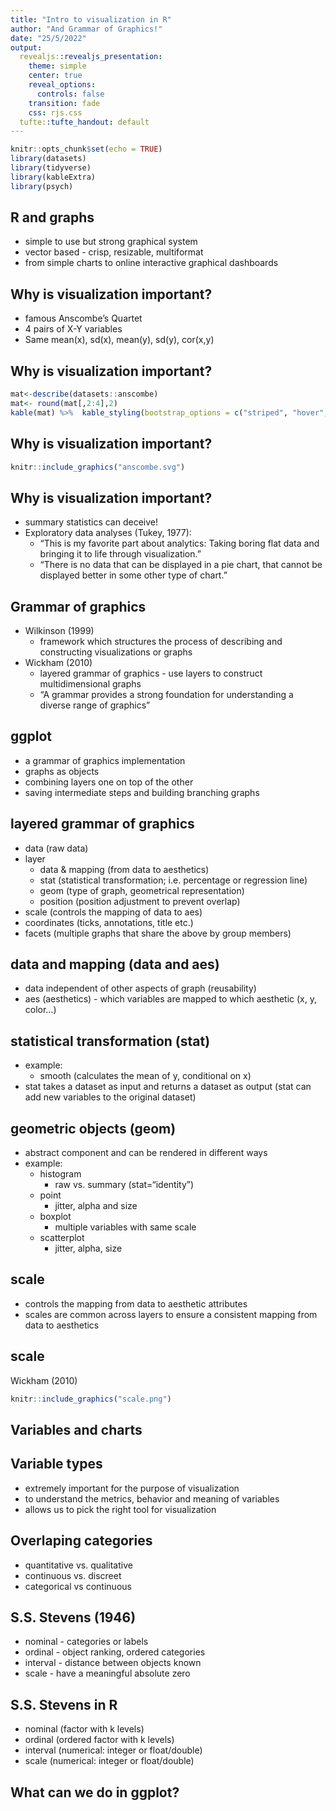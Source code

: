```yaml
---
title: "Intro to visualization in R"
author: "And Grammar of Graphics!"
date: "25/5/2022"
output:
  revealjs::revealjs_presentation:
    theme: simple
    center: true
    reveal_options:
      controls: false
    transition: fade
    css: rjs.css
  tufte::tufte_handout: default
---
```


```r
knitr::opts_chunk$set(echo = TRUE)
library(datasets)
library(tidyverse)
library(kableExtra)
library(psych)
```

## R and graphs

- simple to use but strong graphical system
- vector based - crisp, resizable, multiformat
- from simple charts to online interactive graphical dashboards

## Why is visualization important?

- famous Anscombe's Quartet
- 4 pairs of X-Y variables
- Same mean(x), sd(x), mean(y), sd(y), cor(x,y)

## Why is visualization important?

```r
mat<-describe(datasets::anscombe)
mat<- round(mat[,2:4],2)
kable(mat) %>%  kable_styling(bootstrap_options = c("striped", "hover", "condensed"), full_width = F)
```

## Why is visualization important?

```r
knitr::include_graphics("anscombe.svg")
```

## Why is visualization important?

- summary statistics can deceive!
- Exploratory data analyses (Tukey, 1977):
    - "This is my favorite part about analytics: Taking boring flat data and bringing it to life through visualization."
    - "There is no data that can be displayed in a pie chart, that cannot be displayed better in some other type of chart."

## Grammar of graphics

- Wilkinson (1999)
    - framework which structures the process of describing and constructing visualizations or graphs
- Wickham (2010)
    - layered grammar of graphics - use layers to construct multidimensional graphs
    - "A grammar provides a strong foundation for understanding a diverse range of graphics"

## ggplot

- a grammar of graphics implementation
- graphs as objects
- combining layers one on top of the other
- saving intermediate steps and building branching graphs

## layered grammar of graphics

- data (raw data)
- layer
    - data & mapping (from data to aesthetics)
    - stat (statistical transformation; i.e. percentage or regression line)
    - geom (type of graph, geometrical representation)
    - position (position adjustment to prevent overlap)
- scale (controls the mapping of data to aes)
- coordinates (ticks, annotations, title etc.)
- facets (multiple graphs that share the above by group members)

## data and mapping (data and aes)

- data independent of other aspects of graph (reusability)
- aes (aesthetics) - which variables are mapped to which aesthetic (x, y, color...)

## statistical transformation (stat)

- example: 
    - smooth (calculates the mean of y, conditional on x)
- stat takes a dataset as input and returns a dataset as output (stat can add new variables to the original dataset)

## geometric objects (geom)
- abstract component and can be rendered in different ways
- example: 
    - histogram
      - raw vs. summary (stat="identity")
    - point
      - jitter, alpha and size
    - boxplot
      - multiple variables with same scale
    - scatterplot
      - jitter, alpha, size
  
## scale
- controls the mapping from data to aesthetic attributes
- scales are common across layers to ensure a consistent mapping from data to aesthetics

## scale

Wickham (2010)

```r
knitr::include_graphics("scale.png")
```

## Variables and charts

## Variable types

- extremely important for the purpose of visualization
- to understand the metrics, behavior and meaning of variables 
- allows us to pick the right tool for visualization

## Overlaping categories

- quantitative vs. qualitative
- continuous vs. discreet
- categorical vs continuous

## S.S. Stevens (1946)

- nominal - categories or labels
- ordinal - object ranking, ordered categories
- interval - distance between objects known
- scale - have a meaningful absolute zero

## S.S. Stevens in R

- nominal (factor with k levels)
- ordinal (ordered factor with k levels)
- interval (numerical: integer or float/double)
- scale (numerical: integer or float/double)

## What can we do in ggplot?




